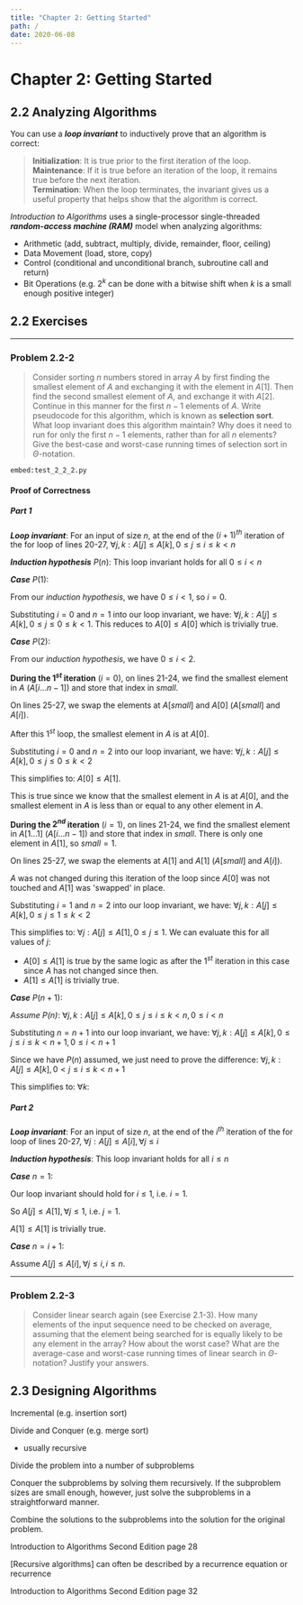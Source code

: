 ```yaml
---
title: "Chapter 2: Getting Started"
path: /
date: 2020-06-08
---
```

<SEO title="Introduction to Algorithms Second Edition, Chapter 2: Getting Started" />

# Chapter 2: Getting Started

<section>

## 2.2 Analyzing Algorithms

You can use a ***loop invariant*** to inductively prove that an algorithm is correct:

> **Initialization**: It is true prior to the first iteration of the loop.  
> **Maintenance**: If it is true before an iteration of the loop, it remains true before the next iteration.  
> **Termination**: When the loop terminates, the invariant gives us a useful property that helps show that the algorithm is correct.  
> <Citation title="CLRS" text="page 18" />

*Introduction to Algorithms* uses a single-processor single-threaded ***random-access machine (RAM)*** model when analyzing algorithms:
* Arithmetic (add, subtract, multiply, divide, remainder, floor, ceiling)
* Data Movement (load, store, copy)
* Control (conditional and unconditional branch, subroutine call and return)
* Bit Operations (e.g. $2^k$ can be done with a bitwise shift when *k* is a small enough positive integer)

## 2.2 Exercises

---

### Problem 2.2-2
> Consider sorting $n$ numbers stored in array $A$ by first finding the smallest element of $A$ and exchanging it with the element in $A[1]$. Then find the second smallest element of $A$, and exchange it with $A[2]$. Continue in this manner for the first $n-1$ elements of $A$. Write pseudocode for this algorithm, which is known as **selection sort**. What loop invariant does this algorithm maintain? Why does it need to run for only the first $n-1$ elements, rather than for all $n$ elements? Give the best-case and worst-case running times of selection sort in $\Theta$-notation.
> <Citation title="CLRS" text="page 27" />

<Solution title="2_2_2">

`embed:test_2_2_2.py`

#### Proof of Correctness

##### Part 1

***Loop invariant***: For an input of size $n$, at the end of the $(i+1)^{th}$ iteration of the for loop of lines 20-27, $\forall j,k: A[j] \leq A[k], 0 \leq j \leq i \leq k < n$

***Induction hypothesis*** $P(n)$: This loop invariant holds for all $0 \leq i < n$

***Case*** $P(1)$:

From our *induction hypothesis*, we have $0 \leq i < 1$, so $i=0$.

Substituting $i=0$ and $n=1$ into our loop invariant, we have: $\forall j,k: A[j] \leq A[k], 0 \leq j \leq 0 \leq k < 1$. This reduces to $A[0] \leq A[0]$ which is trivially true.

***Case*** $P(2)$:

From our *induction hypothesis*, we have $0 \leq i < 2$.

**During the $1^{st}$ iteration** ($i=0$), on lines 21-24, we find the smallest element in $A$ ($A[i ... n-1]$) and store that index in $small$.

On lines 25-27, we swap the elements at $A[small]$ and $A[0]$ ($A[small]$ and $A[i]$).

After this $1^{st}$ loop, the smallest element in $A$ is at $A[0]$.

Substituting $i=0$ and $n=2$ into our loop invariant, we have: $\forall j,k: A[j] \leq A[k], 0 \leq j \leq 0 \leq k < 2$

This simplifies to: $A[0] \leq A[1]$.

This is true since we know that the smallest element in $A$ is at $A[0]$, and the smallest element in $A$ is less than or equal to any other element in $A$.

**During the $2^{nd}$ iteration** ($i=1$), on lines 21-24, we find the smallest element in $A[1 ... 1]$ ($A[i ... n-1]$) and store that index in $small$. There is only one element in $A[1]$, so $small=1$.

On lines 25-27, we swap the elements at $A[1]$ and $A[1]$ ($A[small]$ and $A[i]$).

$A$ was not changed during this iteration of the loop since $A[0]$ was not touched and $A[1]$ was 'swapped' in place.

Substituting $i=1$ and $n=2$ into our loop invariant, we have: $\forall j,k: A[j] \leq A[k], 0 \leq j \leq 1 \leq k < 2$

This simplifies to: $\forall j: A[j] \leq A[1], 0 \leq j \leq 1$. We can evaluate this for all values of $j$:
* $A[0] \leq A[1]$ is true by the same logic as after the $1^{st}$ iteration in this case since $A$ has not changed since then.
* $A[1] \leq A[1]$ is trivially true.

***Case*** $P(n+1)$:

*Assume $P(n)$*: $\forall j,k: A[j] \leq A[k], 0 \leq j \leq i \leq k < n, 0 \leq i < n$

Substituting $n=n+1$ into our loop invariant, we have: $\forall j,k: A[j] \leq A[k], 0 \leq j \leq i \leq k < n+1, 0 \leq i < n+1$

Since we have $P(n)$ assumed, we just need to prove the difference: $\forall j,k: A[j] \leq A[k], 0 < j \leq i \leq k < n+1$

This simplifies to: $\forall k:$

##### Part 2

***Loop invariant***: For an input of size $n$, at the end of the $i^{th}$ iteration of the for loop of lines 20-27, $\forall j: A[j] \leq A[i], \forall j \leq i$

***Induction hypothesis***: This loop invariant holds for all $i \leq n$

***Case*** $n=1$:

Our loop invariant should hold for $i \leq 1$, i.e. $i=1$.

So $A[j] \leq A[1], \forall j \leq 1$, i.e. $j=1$.

$A[1] \leq A[1]$ is trivially true. 

***Case*** $n=i+1$:

Assume $A[j] \leq A[i], \forall j \leq i, i \leq n$.

</Solution>

---

### Problem 2.2-3
> Consider linear search again (see Exercise 2.1-3). How many elements of the input sequence need to be checked on average, assuming that the element being searched for is equally likely to be any element in the array? How about the worst case? What are the average-case and worst-case running times of linear search in $\Theta$-notation? Justify your answers.
> <Citation title="CLRS" text="page 27" />

</section>
<section>

## 2.3 Designing Algorithms

Incremental (e.g. insertion sort)

Divide and Conquer (e.g. merge sort)
* usually recursive

Divide the problem into a number of subproblems

Conquer the subproblems by solving them recursively. If the subproblem sizes are small enough, however, just solve the subproblems in a straightforward manner.

Combine the solutions to the subproblems into the solution for the original problem.

Introduction to Algorithms Second Edition page 28


[Recursive algorithms] can often be described by a recurrence equation or recurrence

Introduction to Algorithms Second Edition page 32
</section>
